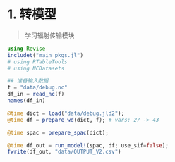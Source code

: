 # 1. 转模型
> 学习辐射传输模块

```julia
using Revise
includet("main_pkgs.jl")
# using RTableTools
# using NCDatasets
```

```julia
## 准备输入数据
f = "data/debug.nc"
df_in = read_nc(f)
names(df_in)

@time dict = load("data/debug.jld2");
@time df = prepare_wd(dict, f); # vars: 27 -> 43

@time spac = prepare_spac(dict);
```

```julia
@time df_out = run_model!(spac, df; use_sif=false);
fwrite(df_out, "data/OUTPUT_V2.csv")
```
